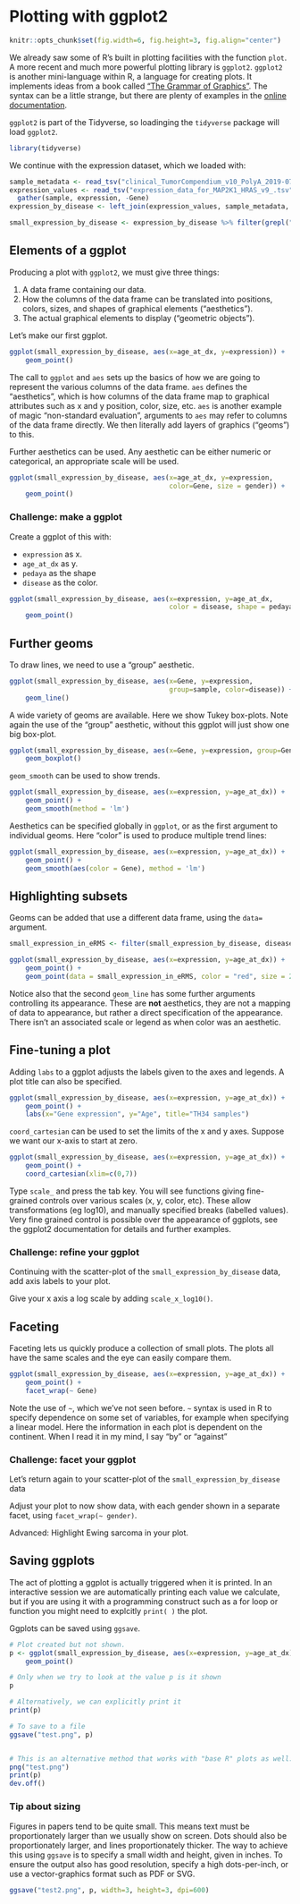 # Plotting with ggplot2

```r
knitr::opts_chunk$set(fig.width=6, fig.height=3, fig.align="center")
```

We already saw some of R's built in plotting facilities with the function `plot`. A more recent and much more powerful plotting library is `ggplot2`. `ggplot2` is another mini-language within R, a language for creating plots. It implements ideas from a book called ["The Grammar of Graphics"](https://www.amazon.com/Grammar-Graphics-Statistics-Computing/dp/0387245448). The syntax can be a little strange, but there are plenty of examples in the [online documentation](http://ggplot2.tidyverse.org/reference/).

`ggplot2` is part of the Tidyverse, so loadinging the `tidyverse` package will load `ggplot2`.

```r
library(tidyverse)
```

We continue with the expression dataset, which we loaded with:

```r

sample_metadata <- read_tsv("clinical_TumorCompendium_v10_PolyA_2019-07-25_clean.tsv")
expression_values <- read_tsv("expression_data_for_MAP2K1_HRAS_v9_.tsv") %>%
  gather(sample, expression, -Gene)
expression_by_disease <- left_join(expression_values, sample_metadata, by=c("sample")) 

small_expression_by_disease <- expression_by_disease %>% filter(grepl("TH34", sample))

```

## Elements of a ggplot

Producing a plot with `ggplot2`, we must give three things:

1. A data frame containing our data.
2. How the columns of the data frame can be translated into positions, colors, sizes, and shapes of graphical elements ("aesthetics").
3. The actual graphical elements to display ("geometric objects").


Let's make our first ggplot.

```r
ggplot(small_expression_by_disease, aes(x=age_at_dx, y=expression)) +
    geom_point()
```


The call to `ggplot` and `aes` sets up the basics of how we are going to represent the various columns of the data frame. `aes` defines the "aesthetics", which is how columns of the data frame map to graphical attributes such as x and y position, color, size, etc. `aes` is another example of magic "non-standard evaluation", arguments to `aes` may refer to columns of the data frame directly. We then literally add layers of graphics ("geoms") to this.

Further aesthetics can be used. Any aesthetic can be either numeric or categorical, an appropriate scale will be used.

```r

ggplot(small_expression_by_disease, aes(x=age_at_dx, y=expression, 
                                        color=Gene, size = gender)) +
    geom_point()

```

### Challenge: make a ggplot {.challenge}


Create a ggplot of this with:

* `expression` as x. 
* `age_at_dx` as y.
* `pedaya` as the shape
* `disease` as the color.

```r
ggplot(small_expression_by_disease, aes(x=expression, y=age_at_dx, 
                                        color = disease, shape = pedaya)) +
    geom_point()

```



## Further geoms

To draw lines, we need to use a "group" aesthetic.

```r
ggplot(small_expression_by_disease, aes(x=Gene, y=expression, 
                                        group=sample, color=disease)) +
    geom_line()
```

A wide variety of geoms are available. Here we show Tukey box-plots. Note again the use of the "group" aesthetic, without this ggplot will just show one big box-plot.

```r
ggplot(small_expression_by_disease, aes(x=Gene, y=expression, group=Gene)) +
    geom_boxplot()
```

`geom_smooth` can be used to show trends.

```r
ggplot(small_expression_by_disease, aes(x=expression, y=age_at_dx)) +
    geom_point() +
    geom_smooth(method = 'lm')

```

Aesthetics can be specified globally in `ggplot`, or as the first argument to individual geoms. Here "color" is used to produce multiple trend lines:

```r

ggplot(small_expression_by_disease, aes(x=expression, y=age_at_dx)) +
    geom_point() +
    geom_smooth(aes(color = Gene), method = 'lm')
```

## Highlighting subsets

Geoms can be added that use a different data frame, using the `data=` argument.

```r
small_expression_in_eRMS <- filter(small_expression_by_disease, disease == "embryonal rhabdomyosarcoma")

ggplot(small_expression_by_disease, aes(x=expression, y=age_at_dx)) +
    geom_point() +
    geom_point(data = small_expression_in_eRMS, color = "red", size = 2) 

```

Notice also that the second `geom_line` has some further arguments controlling its appearance. These are **not** aesthetics, they are not a mapping of data to appearance, but rather a direct specification of the appearance. There isn't an associated scale or legend as when color was an aesthetic.



## Fine-tuning a plot

Adding `labs` to a ggplot adjusts the labels given to the axes and legends. A plot title can also be specified.

```r
ggplot(small_expression_by_disease, aes(x=expression, y=age_at_dx)) +
    geom_point() +
    labs(x="Gene expression", y="Age", title="TH34 samples")
```

`coord_cartesian` can be used to set the limits of the x and y axes. Suppose we want our x-axis to start at zero.

```r
ggplot(small_expression_by_disease, aes(x=expression, y=age_at_dx)) +
    geom_point() +
    coord_cartesian(xlim=c(0,7))
```

Type `scale_` and press the tab key. You will see functions giving fine-grained controls over various scales (x, y, color, etc). These allow transformations (eg log10), and manually specified breaks (labelled values). Very fine grained control is possible over the appearance of ggplots, see the ggplot2 documentation for details and further examples.


### Challenge: refine your ggplot {.challenge}

Continuing with the scatter-plot of the `small_expression_by_disease` data, add axis labels to your plot.

Give your x axis a log scale by adding `scale_x_log10()`.


## Faceting

Faceting lets us quickly produce a collection of small plots. The plots all have the same scales and the eye can easily compare them.

```r
ggplot(small_expression_by_disease, aes(x=expression, y=age_at_dx)) +
    geom_point() +
    facet_wrap(~ Gene)
```

Note the use of `~`, which we've not seen before. `~` syntax is used in R to specify dependence on some set of variables, for example when specifying a linear model. Here the information in each plot is dependent on the continent. When I read it in my mind, I say "by" or "against"


### Challenge: facet your ggplot {.challenge}

Let's return again to your scatter-plot of the `small_expression_by_disease` data

Adjust your plot to now show data, with each gender shown in a separate facet, using `facet_wrap(~ gender)`.

Advanced: Highlight Ewing sarcoma in your plot.


## Saving ggplots

The act of plotting a ggplot is actually triggered when it is printed. In an interactive session we are automatically printing each value we calculate, but if you are using it with a programming construct such as a for loop or function you might need to explcitly `print( )` the plot.

Ggplots can be saved using `ggsave`.

```r
# Plot created but not shown.
p <- ggplot(small_expression_by_disease, aes(x=expression, y=age_at_dx)) +
    geom_point() 

# Only when we try to look at the value p is it shown
p

# Alternatively, we can explicitly print it
print(p)

# To save to a file
ggsave("test.png", p)


# This is an alternative method that works with "base R" plots as well:
png("test.png")
print(p)
dev.off()
```

### Tip about sizing {.tip}

Figures in papers tend to be quite small. This means text must be proportionately larger than we usually show on screen. Dots should also be proportionately larger, and lines proportionately thicker. The way to achieve this using `ggsave` is to specify a small width and height, given in inches. To ensure the output also has good resolution, specify a high dots-per-inch, or use a vector-graphics format such as PDF or SVG.

```r
ggsave("test2.png", p, width=3, height=3, dpi=600)
```






